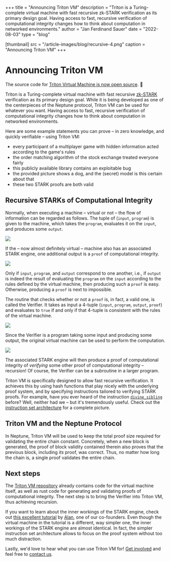 +++
title = "Announcing Triton VM"
description = "Triton is a Turing-complete virtual machine with fast recursive zk-STARK verification as its primary design goal. Having access to fast, recursive verification of computational integrity changes how to think about computation in networked environments."
author = "Jan Ferdinand Sauer"
date = "2022-08-03"
type = "blog"

[thumbnail]
src = "/article-images/blog/recursive-4.png"
caption = "Announcing Triton VM"
+++


# Announcing Triton VM

The source code for [Triton Virtual Machine is now open source](https://github.com/TritonVM/triton-vm). 🎉

Triton is a Turing-complete virtual machine with fast recursive [zk-STARK](https://neptune.cash/learn/stark-anatomy/) verification as its primary design goal.
While it is being developed as one of the centerpieces of the Neptune protocol, Triton VM can be used for whatever you want.
Having access to fast, recursive verification of computational integrity changes how to think about computation in networked environments.

Here are some example statements you can prove – in zero knowledge, and quickly verifiable – using Triton VM:
- every participant of a multiplayer game with hidden information acted according to the game's rules
- the order matching algorithm of the stock exchange treated everyone fairly
- this publicly available library contains an exploitable bug
- the provided picture shows a dog, and the (secret) model is this certain about that
- these two STARK proofs are both valid

## Recursive STARKs of Computational Integrity

Normally, when executing a machine – virtual or not – the flow of information can be regarded as follows.
The tuple of (`input`, `program`) is given to the machine, which takes the `program`, evaluates it on the `input`, and produces some `output`.

![](/article-images/blog/recursive-1.svg)

If the – now almost definitely virtual – machine also has an associated STARK engine, one additional output is a `proof` of computational integrity.

![](/article-images/blog/recursive-2.svg)

Only if `input`, `program`, and `output` correspond to one another, i.e., if `output` is indeed the result of evaluating the `program` on the `input` according to the rules defined by the virtual machine, then producing such a `proof` is easy.
Otherwise, producing a `proof` is next to impossible.

The routine that checks whether or not a `proof` is, in fact, a valid one, is called the Verifier.
It takes as input a 4-tuple (`input`, `program`, `output`, `proof`) and evaluates to `true` if and only if that 4-tuple is consistent with the rules of the virtual machine.

![](/article-images/blog/recursive-3.svg)

Since the Verifier is a program taking some input and producing some output, the original virtual machine can be used to perform the computation.

![](/article-images/blog/recursive-4.svg)

The associated STARK engine will then produce a proof of computational integrity of _verifying_ some other proof of computational integrity – recursion!
Of course, the Verifier can be a subroutine in a larger program.

Triton VM is specifically designed to allow fast recursive verification.
It achieves this by using hash functions that play nicely with the underlying proof system, and by specifying instructions tailored to verifying STARK proofs.
For example, have you ever heard of the instruction [`divine_sibling`](https://github.com/TritonVM/triton-vm/blob/master/specification/isa.md#hashing) before?
Well, neither had we – but it's tremendously useful.
Check out the [instruction set architecture](https://github.com/TritonVM/triton-vm/blob/master/specification/isa.md) for a complete picture.

## Triton VM and the Neptune Protocol

In Neptune, Triton VM will be used to keep the total proof size required for validating the entire chain constant.
Concretely, when a new block is generated, the proof of block validity contained therein also proves that the previous block, including _its_ proof, was correct.
Thus, no matter how long the chain is, a single proof validates the entire chain.

## Next steps

The [Triton VM repository](https://github.com/TritonVM/triton-vm) already contains code for the virtual machine itself, as well as rust code for generating and validating proofs of computational integrity.
The next step is to bring the Verifier into Triton VM, thus achieving recursion.

If you want to learn about the inner workings of the STARK engine, check out [this excellent tutorial](https://aszepieniec.github.io/stark-brainfuck/) by [Alan](https://github.com/aszepieniec), one of our co-founders.
Even though the virtual machine in the tutorial is a different, way simpler one, the inner workings of the STARK engine are almost identical.
In fact, the simpler instruction set architecture allows to focus on the proof system without too much distraction.

Lastly, we'd love to hear what you can use Triton VM for!
[Get involved](https://github.com/TritonVM/triton-vm) and feel free to [contact us](mailto:ferdinand@neptune.cash).
